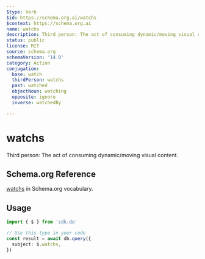 ```yaml
---
$type: Verb
$id: https://schema.org.ai/watchs
$context: https://schema.org.ai
name: watchs
description: Third person: The act of consuming dynamic/moving visual content.
status: public
license: MIT
source: schema.org
schemaVersion: '14.0'
category: Action
conjugation:
  base: watch
  thirdPerson: watchs
  past: watched
  objectNoun: watching
  opposite: ignore
  inverse: watchedBy

---
```


# watchs

Third person: The act of consuming dynamic/moving visual content.

## Schema.org Reference

[watchs](https://schema.org/WatchAction) in Schema.org vocabulary.

## Usage

```typescript
import { $ } from 'sdk.do'

// Use this type in your code
const result = await db.query({
  subject: $.watchs,
})
```
